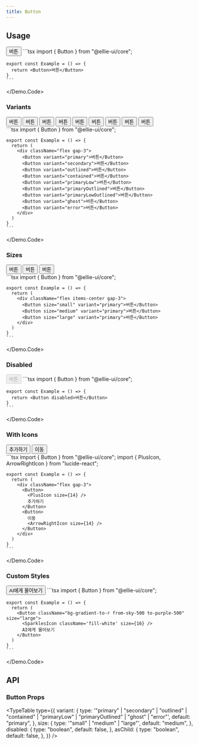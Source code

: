 ```yaml
---
title: Button
---
```



## Usage

<Demo>
  <Demo.Preview>
    <Button>버튼</Button>
  </Demo.Preview>
  <Demo.Code>
    ```tsx
    import { Button } from "@ellie-ui/core";

    export const Example = () => {
      return <Button>버튼</Button>
    }
    ```

  </Demo.Code>
</Demo>

### Variants

<Demo>
  <Demo.Preview>
    <div className="flex gap-3 flex-wrap">
      <Button variant="primary">버튼</Button>
      <Button variant="secondary">버튼</Button>
      <Button variant="outlined">버튼</Button>
      <Button variant="contained">버튼</Button>
      <Button variant="primaryLow">버튼</Button>
      <Button variant="primaryOutlined">버튼</Button>
      <Button variant="primaryLowOutlined">버튼</Button>
      <Button variant="ghost">버튼</Button>
      <Button variant="error">버튼</Button>
    </div>
  </Demo.Preview>
  <Demo.Code>
    ```tsx
    import { Button } from "@ellie-ui/core";

    export const Example = () => {
      return (
        <div className="flex gap-3">
          <Button variant="primary">버튼</Button>
          <Button variant="secondary">버튼</Button>
          <Button variant="outlined">버튼</Button>
          <Button variant="contained">버튼</Button>
          <Button variant="primaryLow">버튼</Button>
          <Button variant="primaryOutlined">버튼</Button>
          <Button variant="primaryLowOutlined">버튼</Button>
          <Button variant="ghost">버튼</Button>
          <Button variant="error">버튼</Button>
        </div>
      )
    }
    ```

  </Demo.Code>
</Demo>

### Sizes

<Demo>
  <Demo.Preview>
    <div className="flex items-center gap-3">
      <Button size="small" variant="primary">버튼</Button>
      <Button size="medium" variant="primary">버튼</Button>
      <Button size="large" variant="primary">버튼</Button>
    </div>
  </Demo.Preview>
  <Demo.Code>
    ```tsx
    import { Button } from "@ellie-ui/core";

    export const Example = () => {
      return (
        <div className="flex items-center gap-3">
          <Button size="small" variant="primary">버튼</Button>
          <Button size="medium" variant="primary">버튼</Button>
          <Button size="large" variant="primary">버튼</Button>
        </div>
      )
    }
    ```

  </Demo.Code>
</Demo>

### Disabled

<Demo>
  <Demo.Preview>
    <Button disabled>버튼</Button>
  </Demo.Preview>
  <Demo.Code>
    ```tsx
    import { Button } from "@ellie-ui/core";

    export const Example = () => {
      return <Button disabled>버튼</Button>
    }
    ```

  </Demo.Code>
</Demo>

### With Icons

<Demo>
  <Demo.Preview>
    <div className='flex gap-3'>
      <Button>
        <PlusIcon size={14} />
        추가하기
      </Button>
      <Button>
        이동
        <ArrowRightIcon size={14} />
      </Button>
    </div>
  </Demo.Preview>
  <Demo.Code>
    ```tsx
    import { Button } from "@ellie-ui/core";
    import { PlusIcon, ArrowRightIcon } from "lucide-react";

    export const Example = () => {
      return (
        <div className="flex gap-3">
          <Button>
            <PlusIcon size={14} />
            추가하기
          </Button>
          <Button>
            이동
            <ArrowRightIcon size={14} />
          </Button>
        </div>
      )
    }
    ```

  </Demo.Code>
</Demo>

### Custom Styles

<Demo>
  <Demo.Preview>
    <Button className="bg-gradient-to-r from-sky-500 to-purple-500" size="large">
      <SparklesIcon className='fill-white' size={16} />
      AI에게 물어보기
    </Button>
  </Demo.Preview>
  <Demo.Code>
    ```tsx
    import { Button } from "@ellie-ui/core";

    export const Example = () => {
      return (
        <Button className="bg-gradient-to-r from-sky-500 to-purple-500" size="large">
          <SparklesIcon className='fill-white' size={16} />
          AI에게 물어보기
        </Button>
      )
    }
    ```

  </Demo.Code>
</Demo>

## API

### Button Props

<TypeTable
  type={{
    variant: {
      type: '"primary" | "secondary" | "outlined" | "contained" | "primaryLow" | "primaryOutlined" | "ghost" | "error"',
      default: "primary",
    },
    size: {
      type: '"small" | "medium" | "large"',
      default: "medium",
    },
    disabled: {
      type: "boolean",
      default: false,
    },
    asChild: {
      type: "boolean",
      default: false,
    },
  }}
/>

